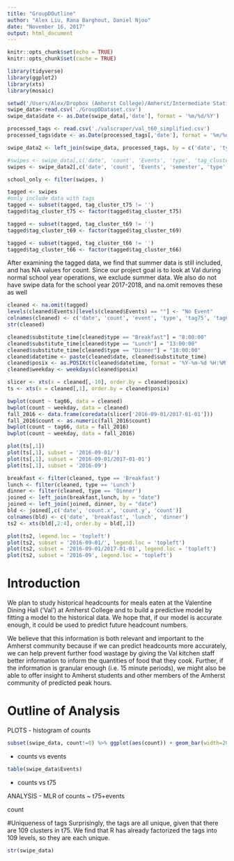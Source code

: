 ```yaml
---
title: "GroupDOutline"
author: "Alex Liu, Rana Barghout, Daniel Njoo"
date: "November 16, 2017"
output: html_document
---
```


```r
knitr::opts_chunk$set(echo = TRUE)
knitr::opts_chunk$set(cache = TRUE)
```


```r
library(tidyverse)
library(ggplot2)
library(xts)
library(mosaic)
```

```r
setwd('/Users/Alex/Dropbox (Amherst College)/Amherst/Intermediate Statistics 230/val_project/')
swipe_data<-read.csv('./GroupDDataset.csv')
swipe_data$date <- as.Date(swipe_data[,'date'], format = '%m/%d/%Y')

processed_tags <- read.csv('./valscraper/val_t60_simplified.csv')
processed_tags$date <- as.Date(processed_tags[,'date'], format = '%m/%d/%y')

swipe_data2 <- left_join(swipe_data, processed_tags, by = c('date', 'type'))
```

```r
#swipes <- swipe_data[,c('date', 'count', 'Events', 'type', 'tag_cluster_t75')]
swipes <- swipe_data2[,c('date', 'count', 'Events', 'semester', 'type', 'tag_cluster_t75', 'tag_cluster_t69', 'tag_cluster_t66')]

school_only <- filter(swipes, )

tagged <- swipes
#only include data with tags
tagged <- subset(tagged, tag_cluster_t75 != '')
tagged$tag_cluster_t75 <- factor(tagged$tag_cluster_t75)

tagged <- subset(tagged, tag_cluster_t69 != '')
tagged$tag_cluster_t69 <- factor(tagged$tag_cluster_t69)

tagged <- subset(tagged, tag_cluster_t66 != '')
tagged$tag_cluster_t66 <- factor(tagged$tag_cluster_t66)
```
After examining the tagged data, we find that summer data is still included, and has NA values for count. Since our project goal is to look at Val during normal school year operations, we exclude summer data. We also do not have swipe data for the school year 2017-2018, and na.omit removes these as well

```r
cleaned <- na.omit(tagged)
levels(cleaned$Events)[levels(cleaned$Events) == ""] <- "No Event"
colnames(cleaned) <- c('date', 'count', 'event', 'type', 'tag75', 'tag69', 'tag66')
str(cleaned)
```


```r
cleaned$substitute_time[cleaned$type == "Breakfast"] = "8:00:00"
cleaned$substitute_time[cleaned$type == "Lunch"] = "13:00:00"
cleaned$substitute_time[cleaned$type == "Dinner"] = "18:00:00"
cleaned$datetime <- paste(cleaned$date, cleaned$substitute_time)
cleaned$posix <- as.POSIXct(cleaned$datetime, format = '%Y-%m-%d %H:%M:%S')
cleaned$weekday <- weekdays(cleaned$posix)
```

```r
slicer <- xts(x = cleaned[,-10], order.by = cleaned$posix)
ts <- xts(x = cleaned[,1], order.by = cleaned$posix)
```

```r
bwplot(count ~ tag66, data = cleaned)
bwplot(count ~ weekday, data = cleaned)
fall_2016 <- data.frame(coredata(slicer['2016-09-01/2017-01-01']))
fall_2016$count <- as.numeric(fall_2016$count)
bwplot(count ~ tag66, data = fall_2016)
bwplot(count ~ weekday, data = fall_2016)
```




```r
plot(ts[,1])
plot(ts[,1], subset = '2016-09-01/')
plot(ts[,1], subset = '2016-09-01/2017-01-01')
plot(ts[,1], subset = '2016-09')
```

```r
breakfast <- filter(cleaned, type == 'Breakfast')
lunch <- filter(cleaned, type == 'Lunch')
dinner <- filter(cleaned, type == 'Dinner')
joined <- left_join(breakfast,lunch, by = "date")
joined <- left_join(joined, dinner, by = "date")
bld <- joined[,c('date', 'count.x', 'count.y', 'count')]
colnames(bld) <- c('date', 'breakfast', 'lunch', 'dinner')
ts2 <- xts(bld[,2:4], order.by = bld[,1])
```

```r
plot(ts2, legend.loc = 'topleft')
plot(ts2, subset = '2016-09-01/', legend.loc = 'topleft')
plot(ts2, subset = '2016-09-01/2017-01-01', legend.loc = 'topleft')
plot(ts2, subset = '2016-09', legend.loc = 'topleft')
```

# Introduction
We plan to study historical headcounts for meals eaten at the Valentine Dining Hall (‘Val’) at Amherst College and to build a predictive model by fitting a model to the historical data. We hope that, if our model is accurate enough, it could be used to predict future headcount numbers. 

We believe that this information is both relevant and important to the Amherst community because if we can predict headcounts more accurately, we can help prevent further food wastage by giving the Val kitchen staff better information to inform the quantities of food that they cook. Further, if the information is granular enough (i.e. 15 minute periods), we might also be able to offer insight to Amherst students and other members of the Amherst community of predicted peak hours.

# Outline of Analysis
PLOTS
- histogram of counts

```r
subset(swipe_data, count!=0) %>% ggplot(aes(count)) + geom_bar(width=20)
```


- counts vs events

```r

table(swipe_data$Events)
```


- counts vs t75

ANALYSIS
- MLR of counts ~ t75+events

count


#Uniqueness of tags
Surprisingly, the tags are all unique, given that there are 109 clusters in t75. We find that R has already factorized the tags into 109 levels, so they are each unique.
```r
str(swipe_data)
```



